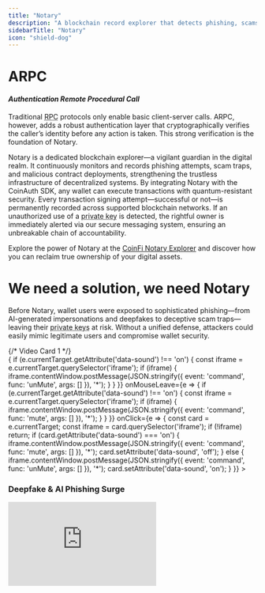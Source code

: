 ```yaml
---
title: "Notary"
description: "A blockchain record explorer that detects phishing, scams, and malicious activities while enabling secure, quantum-resistant transaction signing with instant failure notifications."
sidebarTitle: "Notary"
icon: "shield-dog"
---
```


# ARPC  
#### *Authentication Remote Procedural Call*

Traditional <abbr title="Remote Procedure Call: a protocol enabling a computer to request a service from a program on another computer without needing to understand network details.">RPC</abbr> protocols only enable basic client-server calls. ARPC, however, adds a robust authentication layer that cryptographically verifies the caller’s identity before any action is taken. This strong verification is the foundation of Notary.

Notary is a dedicated blockchain explorer—a vigilant guardian in the digital realm. It continuously monitors and records phishing attempts, scam traps, and malicious contract deployments, strengthening the trustless infrastructure of decentralized systems. By integrating Notary with the CoinAuth SDK, any wallet can execute transactions with quantum-resistant security. Every transaction signing attempt—successful or not—is permanently recorded across supported blockchain networks. If an unauthorized use of a <abbr title="Private Key: a secret number that grants access to your cryptocurrency funds.">private key</abbr> is detected, the rightful owner is immediately alerted via our secure messaging system, ensuring an unbreakable chain of accountability.

Explore the power of Notary at the [CoinFi Notary Explorer](https://console.coin.ga/coinfi/fuel-explorer) and discover how you can reclaim true ownership of your digital assets.

<div style={{ padding: '2rem', backgroundColor: '#fafafa' }}>
  <h1 style={{ fontSize: '2.5rem', textAlign: 'center', marginBottom: '1rem', color: '#2a2a2a' }}>
    We need a solution, we need Notary
  </h1>
  <p style={{ maxWidth: '800px', margin: '0 auto 2rem', fontSize: '1.1rem', lineHeight: '1.6', textAlign: 'center', color: '#555' }}>
    Before Notary, wallet users were exposed to sophisticated phishing—from AI-generated impersonations and deepfakes to deceptive scam traps—leaving their <abbr title="Private Key: a critical secret used to access cryptocurrency funds.">private keys</abbr> at risk. Without a unified defense, attackers could easily mimic legitimate users and compromise wallet security.
  </p>

  <div style={{ display: 'grid', gridTemplateColumns: 'repeat(2, 1fr)', gap: '1.5rem', justifyContent: 'center' }}>
    {/* Video Card 1 */}
    <div
      data-sound="off"
      style={{
        maxWidth: '320px',
        margin: '0 auto',
        border: '1px solid #e0e0e0',
        borderRadius: '12px',
        padding: '1rem',
        boxShadow: '0px 4px 12px rgba(0,0,0,0.1)',
        backgroundColor: '#fff',
        cursor: 'pointer'
      }}
      onMouseEnter={e => {
        if (e.currentTarget.getAttribute('data-sound') !== 'on') {
          const iframe = e.currentTarget.querySelector('iframe');
          if (iframe) {
            iframe.contentWindow.postMessage(JSON.stringify({ event: 'command', func: 'unMute', args: [] }), '*');
          }
        }
      }}
      onMouseLeave={e => {
        if (e.currentTarget.getAttribute('data-sound') !== 'on') {
          const iframe = e.currentTarget.querySelector('iframe');
          if (iframe) {
            iframe.contentWindow.postMessage(JSON.stringify({ event: 'command', func: 'mute', args: [] }), '*');
          }
        }
      }}
      onClick={e => {
        const card = e.currentTarget;
        const iframe = card.querySelector('iframe');
        if (!iframe) return;
        if (card.getAttribute('data-sound') === 'on') {
          iframe.contentWindow.postMessage(JSON.stringify({ event: 'command', func: 'mute', args: [] }), '*');
          card.setAttribute('data-sound', 'off');
        } else {
          iframe.contentWindow.postMessage(JSON.stringify({ event: 'command', func: 'unMute', args: [] }), '*');
          card.setAttribute('data-sound', 'on');
        }
      }}
    >
      <h3 style={{ fontSize: '1.25rem', marginBottom: '0.5rem' }}>Deepfake &amp; AI Phishing Surge</h3>
      <iframe
        width="300"
        height="170"
        src="https://www.youtube.com/embed/3tI_4QzyhE8?autoplay=1&mute=1&enablejsapi=1&loop=1&playlist=3tI_4QzyhE8"
        frameBorder="0"
        allow="accelerometer; autoplay; clipboard-write; encrypted-media; gyroscope; picture-in-picture"
        allowFullScreen
        style={{ borderRadius: '8px' }}
      />
    </div>

    {/* Video Card 2 */}
    <div
      data-sound="off"
      style={{
        maxWidth: '320px',
        margin: '0 auto',
        border: '1px solid #e0e0e0',
        borderRadius: '12px',
        padding: '1rem',
        boxShadow: '0px 4px 12px rgba(0,0,0,0.1)',
        backgroundColor: '#fff',
        cursor: 'pointer'
      }}
      onMouseEnter={e => {
        if (e.currentTarget.getAttribute('data-sound') !== 'on') {
          const iframe = e.currentTarget.querySelector('iframe');
          if (iframe) {
            iframe.contentWindow.postMessage(JSON.stringify({ event: 'command', func: 'unMute', args: [] }), '*');
          }
        }
      }}
      onMouseLeave={e => {
        if (e.currentTarget.getAttribute('data-sound') !== 'on') {
          const iframe = e.currentTarget.querySelector('iframe');
          if (iframe) {
            iframe.contentWindow.postMessage(JSON.stringify({ event: 'command', func: 'mute', args: [] }), '*');
          }
        }
      }}
      onClick={e => {
        const card = e.currentTarget;
        const iframe = card.querySelector('iframe');
        if (!iframe) return;
        if (card.getAttribute('data-sound') === 'on') {
          iframe.contentWindow.postMessage(JSON.stringify({ event: 'command', func: 'mute', args: [] }), '*');
          card.setAttribute('data-sound', 'off');
        } else {
          iframe.contentWindow.postMessage(JSON.stringify({ event: 'command', func: 'unMute', args: [] }), '*');
          card.setAttribute('data-sound', 'on');
        }
      }}
    >
      <h3 style={{ fontSize: '1.25rem', marginBottom: '0.5rem' }}>Evolving Phishing Techniques</h3>
      <iframe
        width="300"
        height="170"
        src="https://www.youtube.com/embed/GqPeE_7Nlqg?autoplay=1&mute=1&enablejsapi=1&loop=1&playlist=GqPeE_7Nlqg"
        frameBorder="0"
        allow="accelerometer; autoplay; clipboard-write; encrypted-media; gyroscope; picture-in-picture"
        allowFullScreen
        style={{ borderRadius: '8px' }}
      />
    </div>

    {/* Video Card 3 */}
    <div
      data-sound="off"
      style={{
        maxWidth: '320px',
        margin: '0 auto',
        border: '1px solid #e0e0e0',
        borderRadius: '12px',
        padding: '1rem',
        boxShadow: '0px 4px 12px rgba(0,0,0,0.1)',
        backgroundColor: '#fff',
        cursor: 'pointer'
      }}
      onMouseEnter={e => {
        if (e.currentTarget.getAttribute('data-sound') !== 'on') {
          const iframe = e.currentTarget.querySelector('iframe');
          if (iframe) {
            iframe.contentWindow.postMessage(JSON.stringify({ event: 'command', func: 'unMute', args: [] }), '*');
          }
        }
      }}
      onMouseLeave={e => {
        if (e.currentTarget.getAttribute('data-sound') !== 'on') {
          const iframe = e.currentTarget.querySelector('iframe');
          if (iframe) {
            iframe.contentWindow.postMessage(JSON.stringify({ event: 'command', func: 'mute', args: [] }), '*');
          }
        }
      }}
      onClick={e => {
        const card = e.currentTarget;
        const iframe = card.querySelector('iframe');
        if (!iframe) return;
        if (card.getAttribute('data-sound') === 'on') {
          iframe.contentWindow.postMessage(JSON.stringify({ event: 'command', func: 'mute', args: [] }), '*');
          card.setAttribute('data-sound', 'off');
        } else {
          iframe.contentWindow.postMessage(JSON.stringify({ event: 'command', func: 'unMute', args: [] }), '*');
          card.setAttribute('data-sound', 'on');
        }
      }}
    >
      <h3 style={{ fontSize: '1.25rem', marginBottom: '0.5rem' }}>'Big Butchering'</h3>
      <iframe
        width="300"
        height="170"
        src="https://www.youtube.com/embed/TbscHpEpg6s?autoplay=1&mute=1&enablejsapi=1&loop=1&playlist=TbscHpEpg6s"
        frameBorder="0"
        allow="accelerometer; autoplay; clipboard-write; encrypted-media; gyroscope; picture-in-picture"
        allowFullScreen
        style={{ borderRadius: '8px' }}
      />
    </div>

    {/* Video Card 4 */}
    <div
      data-sound="off"
      style={{
        maxWidth: '320px',
        margin: '0 auto',
        border: '1px solid #e0e0e0',
        borderRadius: '12px',
        padding: '1rem',
        boxShadow: '0px 4px 12px rgba(0,0,0,0.1)',
        backgroundColor: '#fff',
        cursor: 'pointer'
      }}
      onMouseEnter={e => {
        if (e.currentTarget.getAttribute('data-sound') !== 'on') {
          const iframe = e.currentTarget.querySelector('iframe');
          if (iframe) {
            iframe.contentWindow.postMessage(JSON.stringify({ event: 'command', func: 'unMute', args: [] }), '*');
          }
        }
      }}
      onMouseLeave={e => {
        if (e.currentTarget.getAttribute('data-sound') !== 'on') {
          const iframe = e.currentTarget.querySelector('iframe');
          if (iframe) {
            iframe.contentWindow.postMessage(JSON.stringify({ event: 'command', func: 'mute', args: [] }), '*');
          }
        }
      }}
      onClick={e => {
        const card = e.currentTarget;
        const iframe = card.querySelector('iframe');
        if (!iframe) return;
        if (card.getAttribute('data-sound') === 'on') {
          iframe.contentWindow.postMessage(JSON.stringify({ event: 'command', func: 'mute', args: [] }), '*');
          card.setAttribute('data-sound', 'off');
        } else {
          iframe.contentWindow.postMessage(JSON.stringify({ event: 'command', func: 'unMute', args: [] }), '*');
          card.setAttribute('data-sound', 'on');
        }
      }}
    >
      <h3 style={{ fontSize: '1.25rem', marginBottom: '0.5rem' }}>Honeypot Scams Exposed</h3>
      <iframe
        width="300"
        height="170"
        src="https://www.youtube.com/embed/d_aDmCHfhEs?autoplay=1&mute=1&enablejsapi=1&loop=1&playlist=d_aDmCHfhEs"
        frameBorder="0"
        allow="accelerometer; autoplay; clipboard-write; encrypted-media; gyroscope; picture-in-picture"
        allowFullScreen
        style={{ borderRadius: '8px' }}
      />
    </div>

    {/* Video Card 5 */}
    <div
      data-sound="off"
      style={{
        maxWidth: '320px',
        margin: '0 auto',
        border: '1px solid #e0e0e0',
        borderRadius: '12px',
        padding: '1rem',
        boxShadow: '0px 4px 12px rgba(0,0,0,0.1)',
        backgroundColor: '#fff',
        cursor: 'pointer'
      }}
      onMouseEnter={e => {
        if (e.currentTarget.getAttribute('data-sound') !== 'on') {
          const iframe = e.currentTarget.querySelector('iframe');
          if (iframe) {
            iframe.contentWindow.postMessage(JSON.stringify({ event: 'command', func: 'unMute', args: [] }), '*');
          }
        }
      }}
      onMouseLeave={e => {
        if (e.currentTarget.getAttribute('data-sound') !== 'on') {
          const iframe = e.currentTarget.querySelector('iframe');
          if (iframe) {
            iframe.contentWindow.postMessage(JSON.stringify({ event: 'command', func: 'mute', args: [] }), '*');
          }
        }
      }}
      onClick={e => {
        const card = e.currentTarget;
        const iframe = card.querySelector('iframe');
        if (!iframe) return;
        if (card.getAttribute('data-sound') === 'on') {
          iframe.contentWindow.postMessage(JSON.stringify({ event: 'command', func: 'mute', args: [] }), '*');
          card.setAttribute('data-sound', 'off');
        } else {
          iframe.contentWindow.postMessage(JSON.stringify({ event: 'command', func: 'unMute', args: [] }), '*');
          card.setAttribute('data-sound', 'on');
        }
      }}
    >
      <h3 style={{ fontSize: '1.25rem', marginBottom: '0.5rem' }}>Notary: Honeypotting the Phisher</h3>
      <iframe
        width="300"
        height="170"
        src="https://www.youtube.com/embed/fKlhOZ5rlto?autoplay=1&mute=1&enablejsapi=1&loop=1&playlist=fKlhOZ5rlto"
        frameBorder="0"
        allow="accelerometer; autoplay; clipboard-write; encrypted-media; gyroscope; picture-in-picture"
        allowFullScreen
        style={{ borderRadius: '8px' }}
      />
    </div>

    {/* Video Card 6 */}
    <div
      data-sound="off"
      style={{
        maxWidth: '320px',
        margin: '0 auto',
        border: '1px solid #e0e0e0',
        borderRadius: '12px',
        padding: '1rem',
        boxShadow: '0px 4px 12px rgba(0,0,0,0.1)',
        backgroundColor: '#fff',
        cursor: 'pointer'
      }}
      onMouseEnter={e => {
        if (e.currentTarget.getAttribute('data-sound') !== 'on') {
          const iframe = e.currentTarget.querySelector('iframe');
          if (iframe) {
            iframe.contentWindow.postMessage(JSON.stringify({ event: 'command', func: 'unMute', args: [] }), '*');
          }
        }
      }}
      onMouseLeave={e => {
        if (e.currentTarget.getAttribute('data-sound') !== 'on') {
          const iframe = e.currentTarget.querySelector('iframe');
          if (iframe) {
            iframe.contentWindow.postMessage(JSON.stringify({ event: 'command', func: 'mute', args: [] }), '*');
          }
        }
      }}
      onClick={e => {
        const card = e.currentTarget;
        const iframe = card.querySelector('iframe');
        if (!iframe) return;
        if (card.getAttribute('data-sound') === 'on') {
          iframe.contentWindow.postMessage(JSON.stringify({ event: 'command', func: 'mute', args: [] }), '*');
          card.setAttribute('data-sound', 'off');
        } else {
          iframe.contentWindow.postMessage(JSON.stringify({ event: 'command', func: 'unMute', args: [] }), '*');
          card.setAttribute('data-sound', 'on');
        }
      }}
    >
      <h3 style={{ fontSize: '1.25rem', marginBottom: '0.5rem' }}>Public vs Private Key Explained</h3>
      <iframe
        width="300"
        height="170"
        src="https://www.youtube.com/embed/mAakrCW8QAY?autoplay=1&mute=1&enablejsapi=1&loop=1&playlist=mAakrCW8QAY"
        frameBorder="0"
        allow="accelerometer; autoplay; clipboard-write; encrypted-media; gyroscope; picture-in-picture"
        allowFullScreen
        style={{ borderRadius: '8px' }}
      />
    </div>
  </div>

  <p style={{ maxWidth: '800px', margin: '2rem auto 0', fontSize: '1.1rem', lineHeight: '1.6', textAlign: 'center', color: '#555' }}>
    With Notary powered by ARPC, wallets are secured using Quantum One Time Passkeys. This advanced system guarantees that only the legitimate private key owner—verified via a robust zero-knowledge proof—can authorize transactions. This shift from vulnerability to assured security is what makes Notary indispensable in today’s digital landscape.
  </p>
</div>

# Securing Digital Identities: A New Vision for Crypto Security

Decentralization is more than a buzzword—it’s a vision for true digital empowerment. Inspired by [Satoshi Nakamoto](https://bitcoin.org/bitcoin.pdf), we must address threats that undermine our digital ecosystem. Phishing, scam traps, and leaked private keys are not just technical glitches; they fracture the very trust that decentralized systems rely on. Our mission is to improve security practices and restore confidence in the digital tools that empower us.

> *Satoshi Nakamoto: "What is needed is an electronic payment system based on cryptographic proof instead of trust, allowing any two willing parties to transact directly with each other without the need for a trusted third party."*


## Understanding the Threats

Modern phishing attacks employ deepfakes and advanced algorithms to impersonate trusted entities. These scams trick users into relinquishing control of their digital assets. At the same time, honeypot scams lure victims into traps that compromise their funds. Meanwhile, private key breaches reveal the weaknesses in centralized systems.

Each threat challenges our goal of a secure, trustless environment where every individual maintains complete control over their assets.

## Shortcomings of Today’s Systems

Many current wallet solutions and blockchain explorers provide only a partial view of network activity. Without a comprehensive monitoring system, unusual activities may go unnoticed until it’s too late. This fragmented approach creates gaps that attackers can exploit.

True decentralization requires tools that let every user independently verify transactions and secure their assets.

## The Path Forward

Imagine a tool that records every transaction with cryptographic certainty and flags irregularities in real time. Such a system would integrate wallet data seamlessly, alert users to potential intrusions immediately, and offer complete transparency. This isn’t a distant dream—it’s the next evolution in digital security.

Our solution is simple yet powerful: a decentralized record-keeping mechanism that safeguards private keys while providing users with real-time insights. This is the future of wallet security—where protection and transparency go hand in hand.

Explore this new era of secure digital identities at the [CoinFi Notary Explorer](https://console.coin.ga/coinfi/fuel-explorer).

---

## Glossary

- **RPC**: Remote Procedure Call – a protocol that allows one computer to request a service from another without needing to understand the underlying network details.
- **Private Key**: A secret number that provides access to your cryptocurrency funds.
- **Quantum-Resistant**: Security measures designed to protect against attacks from quantum computers.
- **Deepfakes**: AI-generated synthetic media that can convincingly replace a person’s likeness.
- **Honeypot Scam**: A deceptive trap designed to lure users into losing funds.
- **Zero-Knowledge Proof**: A method to prove that a statement is true without revealing any additional information.
- **CoinAuth SDK**: A toolkit that enables secure transaction authentication in crypto wallets.

---

*Not your password, not your $COIN!*
